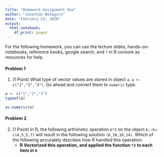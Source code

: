 ```yaml
---
title: "Homework Assignment One"
author: "Jonathan Bonaguro"
date: "February 23, 2020"
output: 
  html_notebook:
    df_print: paged
---
```


For the following homework, you can use the lecture slides, hands-on-notebooks, reference books, google search, and `?` in R console as resources for help.

#### Problem 1

1. (1 Point) What type of vector values are stored in object `a`. `a <- c("1","2","3")`. Go ahead and convert them to `numeric` type.

```r
a <- c("1","2","3")
typeof(a)

as.numeric(a)
```

#### Problem 2

2. (1 Point) In R, the following arthimetic operation `b*2` on the object `b::b<-c(4,5,5,7)` will result in the following solution `(8,10,10,14)`. Which of the following accurately descibes how R handled this operation: 
    + **R Vectorized this operation, and applied the function `*2` to each item in `b`**
    



